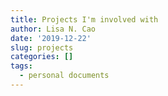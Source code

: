 ```yaml
---
title: Projects I'm involved with
author: Lisa N. Cao
date: '2019-12-22'
slug: projects
categories: []
tags:
  - personal documents
---
```


